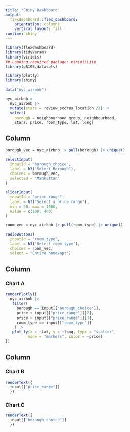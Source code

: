```yaml
---
title: "Shiny Dashboard"
output: 
  flexdashboard::flex_dashboard:
    orientation: columns
    vertical_layout: fill
runtime: shiny
---
```


```r
library(flexdashboard)
library(tidyverse)
library(viridis)
## Loading required package: viridisLite
library(p8105.datasets)

library(plotly)
library(shiny)
```

```r
data("nyc_airbnb")

nyc_airbnb =
  nyc_airbnb |>
  mutate(stars = review_scores_location /2) |>
  select(
    borough = neighbourhood_group, neighbourhood,
    stars, price, room_type, lat, long)
```

Column {.sidebar}
-----------------------------------------------------------------------

```r
borough_vec = nyc_airbnb |> pull(borough) |> unique()
  
selectInput(
  inputId = "borough_choice",
  label = h3("Select Borough"),
  choices = borough_vec,
  selected = "Manhattan"
)

sliderInput(
  inputId = "price_range",
  label = h3("Select a price range"),
  min = 50, max = 1000,
  value = c(100, 400)
)

room_vec = nyc_airbnb |> pull(room_type) |> unique()

radioButtons(
  inputId = "room_type",
  label = h3("Select room type"),
  choices = room_vec,
  select = "Entire home/apt")
```

Column {data-width=650}
-----------------------------------------------------------------------

### Chart A

```r
renderPlotly({ 
  nyc_airbnb |>
   filter(
     borough == input[["borough_choice"]],
     price < input[["price_range"]][2],
     price > input[["price_range"]][1],
     room_type == input[["room_type"]]
    ) |>
   plot_ly(x = ~lat, y = ~long, type = "scatter",
          mode = "markers", color = ~price)
})
```

Column {data-width=350}
-----------------------------------------------------------------------

### Chart B

```r
renderText({ 
  input[["price_range"]]
  })
```

### Chart C

```r
renderText({ 
  input[["borough_choice"]]
  })
```


